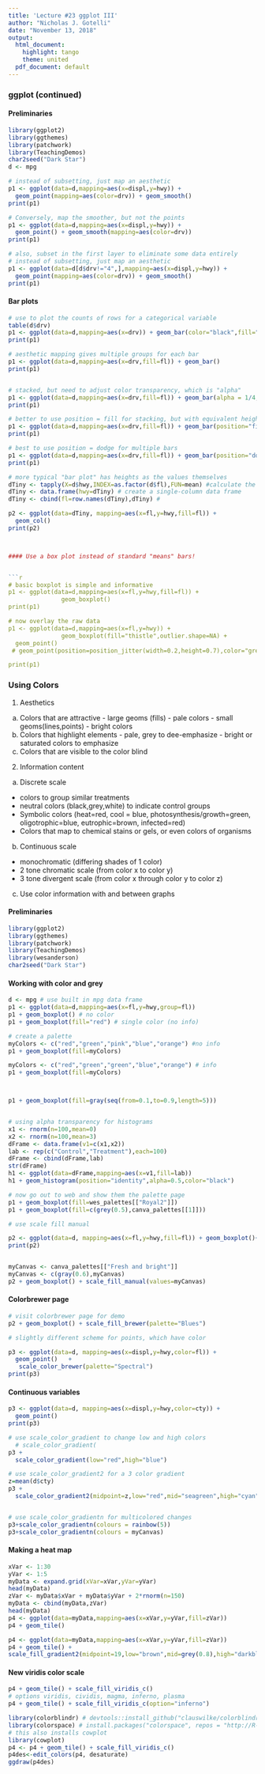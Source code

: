 ---
title: 'Lecture #23 ggplot III'
author: "Nicholas J. Gotelli"
date: "November 13, 2018"
output:
  html_document:
    highlight: tango
    theme: united
  pdf_document: default
---
### ggplot (continued)

#### Preliminaries
```{r, warning=FALSE, message=FALSE}
library(ggplot2)
library(ggthemes)
library(patchwork)
library(TeachingDemos)
char2seed("Dark Star")
d <- mpg

# instead of subsetting, just map an aesthetic
p1 <- ggplot(data=d,mapping=aes(x=displ,y=hwy)) +
  geom_point(mapping=aes(color=drv)) + geom_smooth()
print(p1)

# Conversely, map the smoother, but not the points
p1 <- ggplot(data=d,mapping=aes(x=displ,y=hwy)) +
  geom_point() + geom_smooth(mapping=aes(color=drv))
print(p1)

# also, subset in the first layer to eliminate some data entirely
# instead of subsetting, just map an aesthetic
p1 <- ggplot(data=d[d$drv!="4",],mapping=aes(x=displ,y=hwy)) +
  geom_point(mapping=aes(color=drv)) + geom_smooth()
print(p1)

```


#### Bar plots
```{r,message=FALSE, warning=FALSE}
# use to plot the counts of rows for a categorical variable
table(d$drv)
p1 <- ggplot(data=d,mapping=aes(x=drv)) + geom_bar(color="black",fill="goldenrod")
print(p1)

# aesthetic mapping gives multiple groups for each bar
p1 <- ggplot(data=d,mapping=aes(x=drv,fill=fl)) + geom_bar()
print(p1)


# stacked, but need to adjust color transparency, which is "alpha"
p1 <- ggplot(data=d,mapping=aes(x=drv,fill=fl)) + geom_bar(alpha = 1/4, position="identity")
print(p1)

# better to use position = fill for stacking, but with equivalent height
p1 <- ggplot(data=d,mapping=aes(x=drv,fill=fl)) + geom_bar(position="fill")
print(p1)

# best to use position = dodge for multiple bars
p1 <- ggplot(data=d,mapping=aes(x=drv,fill=fl)) + geom_bar(position="dodge",color="black",size=1)
print(p1)

# more typical "bar plot" has heights as the values themselves
dTiny <- tapply(X=d$hwy,INDEX=as.factor(d$fl),FUN=mean) #calculate the means
dTiny <- data.frame(hwy=dTiny) # create a single-column data frame
dTiny <- cbind(fl=row.names(dTiny),dTiny) # 

p2 <- ggplot(data=dTiny, mapping=aes(x=fl,y=hwy,fill=fl)) +
  geom_col()
print(p2)



#### Use a box plot instead of standard "means" bars!


```{r, warning=FALSE, message=FALSE}
# basic boxplot is simple and informative
p1 <- ggplot(data=d,mapping=aes(x=fl,y=hwy,fill=fl)) +
               geom_boxplot()
print(p1)

# now overlay the raw data
p1 <- ggplot(data=d,mapping=aes(x=fl,y=hwy)) +
               geom_boxplot(fill="thistle",outlier.shape=NA) + 
  geom_point()
 # geom_point(position=position_jitter(width=0.2,height=0.7),color="grey60")

print(p1)
```
### Using Colors

1. Aesthetics
  a. Colors that are attractive
    - large geoms (fills) - pale colors
    - small geoms(lines,points) - bright colors
  b. Colors that highlight elements
    - pale, grey to dee-emphasize
    - bright or saturated colors to emphasize
  c. Colors that are visible to the color blind

2. Information content
  a. Discrete scale
   - colors to group similar treatments
   - neutral colors (black,grey,white) to indicate control groups
   - Symbolic colors (heat=red, cool = blue, photosynthesis/growth=green, oligotrophic=blue, eutrophic=brown, infected=red)
   - Colors that map to chemical stains or gels, or even colors of organisms
 b. Continuous scale
  - monochromatic (differing shades of 1 color)
  - 2 tone chromatic scale (from color x to color y)
  - 3 tone divergent scale (from color x through color y to color z)
 c. Use color information with and between graphs
    



#### Preliminaries

```{r}
library(ggplot2)
library(ggthemes)
library(patchwork)
library(TeachingDemos)
library(wesanderson)
char2seed("Dark Star")
```
#### Working with color and grey

```{r,warning=FALSE,message=FALSE}
d <- mpg # use built in mpg data frame
p1 <- ggplot(data=d,mapping=aes(x=fl,y=hwy,group=fl))
p1 + geom_boxplot() # no color
p1 + geom_boxplot(fill="red") # single color (no info)

# create a palette
myColors <- c("red","green","pink","blue","orange") #no info
p1 + geom_boxplot(fill=myColors)

myColors <- c("red","green","green","blue","orange") # info
p1 + geom_boxplot(fill=myColors)



p1 + geom_boxplot(fill=gray(seq(from=0.1,to=0.9,length=5)))


# using alpha transparency for histograms
x1 <- rnorm(n=100,mean=0)
x2 <- rnorm(n=100,mean=3)
dFrame <- data.frame(v1=c(x1,x2))
lab <- rep(c("Control","Treatment"),each=100)
dFrame <- cbind(dFrame,lab)
str(dFrame)
h1 <- ggplot(data=dFrame,mapping=aes(x=v1,fill=lab))
h1 + geom_histogram(position="identity",alpha=0.5,color="black") 

# now go out to web and show them the palette page
p1 + geom_boxplot(fill=wes_palettes[["Royal2"]])
p1 + geom_boxplot(fill=c(grey(0.5),canva_palettes[[1]]))

# use scale fill manual

p2 <- ggplot(data=d, mapping=aes(x=fl,y=hwy,fill=fl)) + geom_boxplot()+ scale_fill_manual(values=wes_palettes[["Darjeeling1"]])
print(p2)


myCanvas <- canva_palettes[["Fresh and bright"]]
myCanvas <- c(gray(0.6),myCanvas)
p2 + geom_boxplot() + scale_fill_manual(values=myCanvas)
```

#### Colorbrewer page
```{r}
# visit colorbrewer page for demo
p2 + geom_boxplot() + scale_fill_brewer(palette="Blues")

# slightly different scheme for points, which have color

p3 <- ggplot(data=d, mapping=aes(x=displ,y=hwy,color=fl)) +
  geom_point()   +
   scale_color_brewer(palette="Spectral")
print(p3)
```

#### Continuous variables
```{r}
p3 <- ggplot(data=d, mapping=aes(x=displ,y=hwy,color=cty)) +
  geom_point()    
print(p3)

# use scale_color_gradient to change low and high colors
  # scale_color_gradient(
p3 +
  scale_color_gradient(low="red",high="blue")

# use scale_color_gradient2 for a 3 color gradient
z=mean(d$cty)
p3 +
  scale_color_gradient2(midpoint=z,low="red",mid="seagreen",high="cyan",space="Lab")


# use scale_color_gradientn for multicolored changes
p3+scale_color_gradientn(colours = rainbow(5))
p3+scale_color_gradientn(colours = myCanvas)
```

#### Making a heat map
```{r}
xVar <- 1:30
yVar <- 1:5
myData <- expand.grid(xVar=xVar,yVar=yVar)
head(myData)
zVar <- myData$xVar + myData$yVar + 2*rnorm(n=150)
myData <- cbind(myData,zVar)
head(myData)
p4 <- ggplot(data=myData,mapping=aes(x=xVar,y=yVar,fill=zVar))
p4 + geom_tile()

p4 <- ggplot(data=myData,mapping=aes(x=xVar,y=yVar,fill=zVar))
p4 + geom_tile() +
scale_fill_gradient2(midpoint=19,low="brown",mid=grey(0.8),high="darkblue")
```
#### New viridis color scale
```{r}
p4 + geom_tile() + scale_fill_viridis_c()
# options viridis, cividis, magma, inferno, plasma
p4 + geom_tile() + scale_fill_viridis_c(option="inferno")
```

```{r}
library(colorblindr) # devtools::install_github("clauswilke/colorblindr")
library(colorspace) # install.packages("colorspace", repos = "http://R-Forge.R-project.org") --- colorblindr requires the development version
# this also installs cowplot 
library(cowplot)
p4 <- p4 + geom_tile() + scale_fill_viridis_c() 
p4des<-edit_colors(p4, desaturate)
ggdraw(p4des)


```

